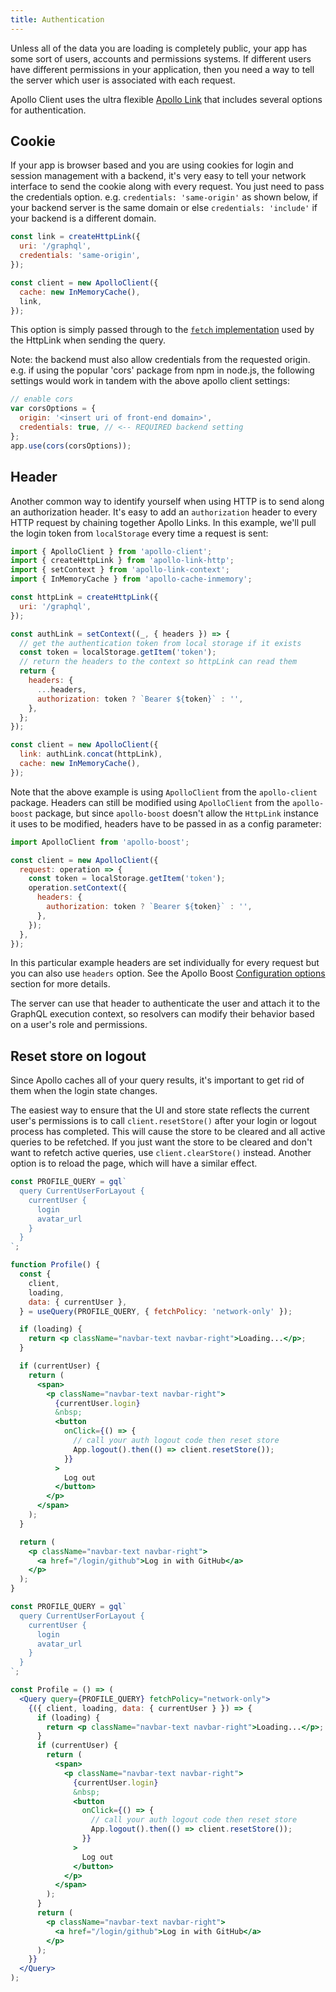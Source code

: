 ```yaml
---
title: Authentication
---
```



Unless all of the data you are loading is completely public, your app has some sort of users, accounts and permissions systems. If different users have different permissions in your application, then you need a way to tell the server which user is associated with each request.

Apollo Client uses the ultra flexible [Apollo Link](https://www.apollographql.com/docs/link) that includes several options for authentication.

## Cookie

If your app is browser based and you are using cookies for login and session management with a backend, it's very easy to tell your network interface to send the cookie along with every request. You just need to pass the credentials option. e.g. `credentials: 'same-origin'` as shown below, if your backend server is the same domain or else `credentials: 'include'` if your backend is a different domain.

```js
const link = createHttpLink({
  uri: '/graphql',
  credentials: 'same-origin',
});

const client = new ApolloClient({
  cache: new InMemoryCache(),
  link,
});
```

This option is simply passed through to the [`fetch` implementation](https://github.com/github/fetch) used by the HttpLink when sending the query.

Note: the backend must also allow credentials from the requested origin. e.g. if using the popular 'cors' package from npm in node.js, the following settings would work in tandem with the above apollo client settings:

```js
// enable cors
var corsOptions = {
  origin: '<insert uri of front-end domain>',
  credentials: true, // <-- REQUIRED backend setting
};
app.use(cors(corsOptions));
```

## Header

Another common way to identify yourself when using HTTP is to send along an authorization header. It's easy to add an `authorization` header to every HTTP request by chaining together Apollo Links. In this example, we'll pull the login token from `localStorage` every time a request is sent:

```js
import { ApolloClient } from 'apollo-client';
import { createHttpLink } from 'apollo-link-http';
import { setContext } from 'apollo-link-context';
import { InMemoryCache } from 'apollo-cache-inmemory';

const httpLink = createHttpLink({
  uri: '/graphql',
});

const authLink = setContext((_, { headers }) => {
  // get the authentication token from local storage if it exists
  const token = localStorage.getItem('token');
  // return the headers to the context so httpLink can read them
  return {
    headers: {
      ...headers,
      authorization: token ? `Bearer ${token}` : '',
    },
  };
});

const client = new ApolloClient({
  link: authLink.concat(httpLink),
  cache: new InMemoryCache(),
});
```

Note that the above example is using `ApolloClient` from the `apollo-client` package. Headers can still be modified using `ApolloClient` from the `apollo-boost` package, but since `apollo-boost` doesn't allow the `HttpLink` instance it uses to be modified, headers have to be passed in as a config parameter:

```js
import ApolloClient from 'apollo-boost';

const client = new ApolloClient({
  request: operation => {
    const token = localStorage.getItem('token');
    operation.setContext({
      headers: {
        authorization: token ? `Bearer ${token}` : '',
      },
    });
  },
});
```

In this particular example headers are set individually for every request but you can also use `headers` option. See the Apollo Boost [Configuration options](/get-started/#configuration-options) section for more details.

The server can use that header to authenticate the user and attach it to the GraphQL execution context, so resolvers can modify their behavior based on a user's role and permissions.

## Reset store on logout

Since Apollo caches all of your query results, it's important to get rid of them when the login state changes.

The easiest way to ensure that the UI and store state reflects the current user's permissions is to call `client.resetStore()` after your login or logout process has completed. This will cause the store to be cleared and all active queries to be refetched. If you just want the store to be cleared and don't want to refetch active queries, use `client.clearStore()` instead. Another option is to reload the page, which will have a similar effect.

<MultiCodeBlock>
<div data-language="Hooks (JavaScript)">

```jsx
const PROFILE_QUERY = gql`
  query CurrentUserForLayout {
    currentUser {
      login
      avatar_url
    }
  }
`;

function Profile() {
  const {
    client,
    loading,
    data: { currentUser },
  } = useQuery(PROFILE_QUERY, { fetchPolicy: 'network-only' });

  if (loading) {
    return <p className="navbar-text navbar-right">Loading...</p>;
  }

  if (currentUser) {
    return (
      <span>
        <p className="navbar-text navbar-right">
          {currentUser.login}
          &nbsp;
          <button
            onClick={() => {
              // call your auth logout code then reset store
              App.logout().then(() => client.resetStore());
            }}
          >
            Log out
          </button>
        </p>
      </span>
    );
  }

  return (
    <p className="navbar-text navbar-right">
      <a href="/login/github">Log in with GitHub</a>
    </p>
  );
}
```

</div>
<div data-language="Render Props (JavaScript)">

```jsx
const PROFILE_QUERY = gql`
  query CurrentUserForLayout {
    currentUser {
      login
      avatar_url
    }
  }
`;

const Profile = () => (
  <Query query={PROFILE_QUERY} fetchPolicy="network-only">
    {({ client, loading, data: { currentUser } }) => {
      if (loading) {
        return <p className="navbar-text navbar-right">Loading...</p>;
      }
      if (currentUser) {
        return (
          <span>
            <p className="navbar-text navbar-right">
              {currentUser.login}
              &nbsp;
              <button
                onClick={() => {
                  // call your auth logout code then reset store
                  App.logout().then(() => client.resetStore());
                }}
              >
                Log out
              </button>
            </p>
          </span>
        );
      }
      return (
        <p className="navbar-text navbar-right">
          <a href="/login/github">Log in with GitHub</a>
        </p>
      );
    }}
  </Query>
);
```

</div>
</MultiCodeBlock>
